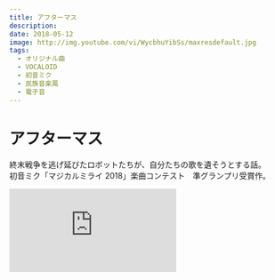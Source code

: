 ```yaml
---
title: アフターマス
description:
date: 2018-05-12
image: http://img.youtube.com/vi/WycbhuYibSs/maxresdefault.jpg
tags:
  - オリジナル曲
  - VOCALOID
  - 初音ミク
  - 民族音楽風
  - 電子音
---
```


# アフターマス

終末戦争を逃げ延びたロボットたちが、自分たちの歌を遺そうとする話。  
初音ミク「マジカルミライ 2018」楽曲コンテスト　準グランプリ受賞作。

<iframe
  width={312}
  height={176}
  src="https://ext.nicovideo.jp/thumb/sm33195852"
  scrolling="no"
  style={{ border: "solid 1px #ccc" }}
  frameBorder={0}
/>

<iframe
  width={560}
  height={315}
  src="https://www.youtube.com/embed/WycbhuYibSs"
  frameBorder={0}
  allow="autoplay; encrypted-media"
  allowFullScreen=""
/>

## 収録 CD

該当なし

## 歌詞

<details>
<summary>クリックして表示</summary>
揺らいだ視界が語る  
遠くもない過去の話

最後に聞こえた声は  
嘆きと悲鳴と諦めの言葉

空が唸り  
土が燃えて  
星を静寂に没めた

頬を伝う黒い雨だけが  
大地を叩く音を鳴らす

残された追憶たちの緩やかな終幕  
錆びついた語り部たちのエピローグの続き

いずれ全て塵に還る  
やがて終わりゆく運命

営みの灰だけが  
雨に湿るこの場所で

いつかまた空に描く  
降り注ぐ光を  
溢れる命を

この想いを歌にしよう

軋む身体を震わせ  
仮初めの魂が叫ぶ音で紡ぐ調べ

地の果てで生まれたささめきの歌  
それはまだ小さな欠片に過ぎないけれど

地の果てに芽生えたおぼろげな夢  
いつの日か未来にこの歌が届きますように

</details>
